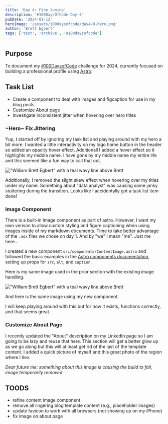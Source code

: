 ```yaml
---
title: 'Day 4: Fine tuning'
description: '#100DaysOfCode Day 4'
pubDate: '2024-01-12'
heroImage: '/assets/100daysofcode/day4/0-hero.png'
author: 'Brett Egbert'
tags: ['test', 'archive', '#100daysofcode']
---
```



## Purpose

To document my [#100DaysofCode](https://www.100daysofcode.com/) challenge for 2024, currently focused on building a professional profile using [Astro](https://astro.build/).

## Task List

- Create a component to deal with images and figcaption for use in my blog posts
- Customize About page
- Investigate inconsistent jitter when hovering over hero titles

### ~Hero~ Fix Jittering

Yup, I started off by ignoring my task list and playing around with my hero a bit more. I wanted a little interactivity on my logo home button in the header so added an opacity hover effect. Additionall I added a hover effect so it highlights my middle name. I have gone by my middle name my entire life and this seemed like a fun way to call that out.

!["William Brett Egbert" with a teal wavy line above Brett](/assets/100daysofcode/day4/1-brett-hover.png)

Additionally, I removed the slight skew effect when hovering over my titles under my name. Something about "data analyst" was causing some janky stuttering during the transition. Looks like I accidentally got a task list item done!

### Image Component

There is a built-in Image component as part of astro. However, I want my own verison to allow custom styling and figure captioning when using images inside of my markdown documents. Time to take better advantage of the `.mdx` files we chose on day 1. And by "we" I mean "me". Just me here...

I created a new component `src/components/ContentImage.astro` and followed the basic examples in the [Astro components documentation](https://docs.astro.build/en/core-concepts/astro-components/), setting up props for `src`, `alt`, and `caption`.

Here is my same image used in the prior section with the existing image handling.

!["William Brett Egbert" with a teal wavy line above Brett](/assets/100daysofcode/day4/1-brett-hover.png)

And here is the same image using my new component.

<ContentImage
  src="/assets/100daysofcode/day4/1-brett-hover.png"
  alt="'William Brett Egbert' with a teal wavy line above Brett"
  caption="This is my caption"
/>

I will keep playing around with this but for now it exists, functions correctly, and that seems great.

### Customize About Page

I recently updated the "About" description on my LinkedIn page so I am going to be lazy and reuse that here. This section will get a better glow up as we go along but this will at least get rid of the last of the template content. I added a quick picture of myself and this great photo of the region where I live.

<ContentImage
  src="/assets/100daysofcode/day4/2-sumas.jpg"
  alt="Tree covered mountains in northern Washington state"
  caption="Photo by Justin Cron"
/>

_Dear future me: something about this image is causing the build to fail, image temporarily removed_

## TOODS

- refine content image component
- remove all lingering blog template content (e.g., placeholder images)
- update favicon to work with all browsers (not showing up on my iPhone)
- fix image on about page
